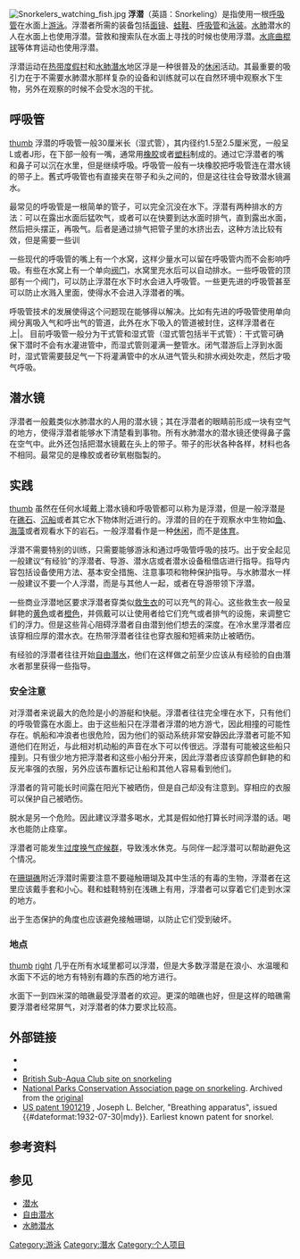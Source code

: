 [[File:Snorkelers_watching_fish.jpg|thumb]]
'''浮潜'''（英語：Snorkeling）是指使用一根[[呼吸管|呼吸管]]在水面上[[游泳|游泳]]。浮潜者所需的装备包括[[面镜|面镜]]、[[蛙鞋|蛙鞋]]、[[呼吸管|呼吸管]]和[[泳装|泳装]]。[[水肺|水肺]]潜水的人在水面上也使用浮潜。营救和搜索队在水面上寻找的时候也使用浮潜。[[水底曲棍球|水底曲棍球]]等体育运动也使用浮潜。

浮潜运动在[[热带|热带]][[度假村|度假村]]和[[水肺潛水|水肺潛水]]地区浮是一种很普及的[[休闲|休闲]]活动。其最重要的吸引力在于不需要水肺潜水那样复杂的设备和训练就可以在自然环境中观察水下生物，另外在观察的时候不会受水泡的干扰。

==呼吸管==
[[文件:Snorkel.JPG|thumb]]
浮潜的呼吸管一般30厘米长（湿式管），其内径约1.5至2.5厘米宽，一般呈L或者J形，在下部一般有一嘴，通常用[[橡胶|橡胶]]或者[[塑料|塑料]]制成的。通过它浮潜者的嘴和鼻子可以沉在水里，但是继续呼吸。呼吸管一般有一块橡胶把呼吸管连在潜水镜的带子上。舊式呼吸管也有直接夹在带子和头之间的，但是这往往会导致潜水镜漏水。

最常见的呼吸管是一根简单的管子，可以完全沉没在水下。浮潜有两种排水的方法：可以在露出水面后猛吹气，或者可以在快要到达水面时排气，直到露出水面，然后把头摆正，再吸气。后者是通过排气把管子里的水挤出去，这种方法比较有效，但是需要一些训

一些现代的呼吸管的嘴上有一个水窝，这样少量水可以留在呼吸管内而不会影响呼吸。有些在水窝上有一个单向[[阀门|阀门]]，水窝里充水后可以自动排水。一些呼吸管的顶部有一个阀门，可以防止浮潜在水下时水会进入呼吸管。一些更先进的呼吸管甚至可以防止水溅入里面，使得水不会进入浮潜者的嘴。

呼吸管技术的发展使得这个问题现在能够得以解决。比如有先进的呼吸管使用单向阀分离吸入气和呼出气的管道，此外在水下吸入的管道被封住，这样浮潜者在上|。
目前呼吸管一般分为干式管和湿式管（湿式管包括半干式管）：干式管可确保下潜时不会有水灌进管中，而湿式管则灌满一整管水。闭气潜游后上浮到水面时，湿式管需要鼓足气一下将灌满管中的水从进气管头和排水阀处吹走，然后才吸气呼吸。

==潜水镜==
浮潜者一般戴类似水肺潜水的人用的潜水镜；其在浮潜者的眼睛前形成一块有空气的地方，使得浮潜者能够水下清楚看到事物。所有水肺潜水的潜水镜还使得鼻子露在空气中。此外还包括把潜水镜戴在头上的带子。带子的形状各种各样，材料也各不相同。最常见的是橡胶或者矽氧樹脂製的。

==实践==
[[文件:Snorkeler.jpg|thumb]]
虽然在任何水域戴上潜水镜和呼吸管都可以称为是浮潜，但是一般浮潜是在[[礁石|礁石]]、[[沉船|沉船]]或者其它水下物体附近进行的。浮潜的目的在于观察水中生物如[[鱼|鱼]]、[[海藻|海藻]]或者观看水下的岩石。一般浮潜看作是一种[[休闲|休闲]]，而不是[[体育|体育]]。

浮潜不需要特别的训练，只需要能够游泳和通过呼吸管呼吸的技巧。出于安全起见一般建议“有经验”的浮潜者、导游、潜水店或者潜水设备租借店进行指导。指导内容包括设备使用方法、基本安全措施、注意事项和物种保护指导。与水肺潜水一样一般建议不要一个人浮潜，而是与其他人一起，或者在导游带领下浮潜。

一些商业浮潜地区要求浮潜者穿类似[[救生衣|救生衣]]的可以充气的背心。这些救生衣一般呈鲜艳的[[黄色|黄色]]或者[[橙色|橙色]]，并佩戴可以让使用者给它们充气或者排气的设施，来调整它们的浮力。但是这些背心阻碍浮潜者自由潜到他们想去的深度。在冷水里浮潜者应该穿相应厚的潜水衣。在热带浮潜者往往也穿衣服和短裤来防止被晒伤。

有经验的浮潜者往往开始[[自由潛水|自由潛水]]，他们在这样做之前至少应该从有经验的自由潛水者那里获得一些指导。

===安全注意===
对浮潜者来说最大的危险是小的游艇和快艇。浮潜者往往完全埋在水下，只有他们的呼吸管露在水面上。由于这些船只在浮潜者浮潜的地方游弋，因此相撞的可能性存在。帆船和冲浪者也很危险，因为他们的驱动系统非常安静因此浮潜者可能不知道他们在附近，与此相对机动船的声音在水下可以传很远。浮潜有可能被这些船只撞到。只有很少地方把浮潜者和这些小船分开来，因此浮潜者应该穿颜色鲜艳的和反光率强的衣服，另外应该布置标记让船和其他人容易看到他们。

浮潜者的背可能长时间露在阳光下被晒伤，但是自己却没有注意到。穿相应的衣服可以保护自己被晒伤。

脱水是另一个危险。因此建议浮潜多喝水，尤其是假如他打算长时间浮潜的话。喝水也能防止痉挛。

浮潜者可能发生[[过度换气症候群|过度换气症候群]]，导致浅水休克。与同伴一起浮潜可以帮助避免这个情况。

在[[珊瑚礁|珊瑚礁]]附近浮潜时需要注意不要碰触珊瑚及其中生活的有毒的生物，浮潜者在这里应该戴手套和小心。鞋和蛙鞋特别在浅礁上有用，浮潜者可以穿着它们走到水深的地方。

出于生态保护的角度也应该避免接触珊瑚，以防止它们受到破坏。

===地点===
[[文件:Snorkelers_watching_fish.jpg|thumb]]
[[文件:Woman_snorkelling_-San_Andres,_Archipelago_of_San_Andres,_Colombia-9Feb2011.jpg|right]]
几乎在所有水域里都可以浮潜，但是大多数浮潜是在浪小、水温暖和水面下不远的地方有特别有趣的东西的地方进行。

水面下一到四米深的暗礁最受浮潜者的欢迎。更深的暗礁也好，但是这样的暗礁需要浮潜者经常屏气，对浮潜者的体力要求比较高。

==外部链接==

*{{Commonscat inline}}
*{{Wikivoyage-inline|Snorkeling}}
*[http://www.bsacsnorkelling.co.uk British Sub-Aqua Club site on snorkeling] {{Wayback|url=http://www.bsacsnorkelling.co.uk/ |date=20190603054155 }}
*[https://web.archive.org/web/20111021065205/http://www.npca.org/marine_and_coastal/coral_reefs/snorkeling.html National Parks Conservation Association page on snorkeling]. Archived from the [https://web.archive.org/web/20060411203153/http://www.npca.org/marine_and_coastal/coral_reefs/snorkeling.asp original]
*[http://www.google.com/patents/US1901219 US patent 1901219] {{Wayback|url=http://www.google.com/patents/US1901219 |date=20161117132153 }}, Joseph L. Belcher, "Breathing apparatus", issued {{#dateformat:1932-07-30|mdy}}. Earliest known patent for snorkel.

==参考资料==
{{Reflist}}

== 参见 ==
*[[潜水|潜水]]
*[[自由潜水|自由潜水]]
*[[水肺潜水|水肺潜水]]

{{极限运动}}
{{Authority control}}
[[Category:游泳|Category:游泳]]
[[Category:潛水|Category:潛水]]
[[Category:个人项目|Category:个人项目]]